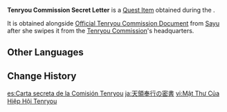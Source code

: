 {{Item Infobox
|id           = 101544
|image        = Book Letter.png
|type         = Quest Items
|description  = Obtained from [[Kujou Takayuki]]. The contents are a bit ambiguous, but it isn't difficult to see that some of it involves an exchange of intelligence with the [[Fatui]].
|source1      = [[Proof of Guilt]]
}}
'''Tenryou Commission Secret Letter''' is a [[Quest Item]] obtained during the {{Quest|Proof of Guilt}}.

It is obtained alongside [[Official Tenryou Commission Document]] from [[Sayu]] after she swipes it from the [[Tenryou Commission]]'s headquarters.

==Other Languages==
{{Other Languages
|default_hidden = 1
|en      = Tenryou Commission Secret Letter
|zhs     = 天领奉行的密信
|zhs_rm  = Tiānlǐngfèng-xíng de Mìxìn
|zht     = 天領奉行的密信
|zht_rm  = Tiānlǐngfèng-xíng de Mìxìn
|ja      = 天領奉行の密書
|ja_rm   = Tenryou Bugyou no Missho
|ko      = 텐료 봉행의 밀서
|ko_rm   = Tenryo Bonghaeng-ui Milseo
|es      = Carta secreta de la Comisión Tenryou
|fr      = Lettre secrète de la Commission administrative
|ru      = Секретное письмо комиссии Тэнрё
|th      = จดหมายลับของสำนัก Tenryou
|th_rm   = 
|vi      = Mật Thư Của Hiệp Hội Tenryou
|de      = Geheimer Brief der Tenryou-Verwaltung
|id      = Surat Rahasia Tenryou Commission
|pt      = Carta Secreta da Comissão Tenryou
|tr      = Tenryou Heyeti Gizli Mektubu
|it      = Lettera segreta della Commissione Tenryou
}}

==Change History==
{{Change History|2.1}}

[[es:Carta secreta de la Comisión Tenryou]]
[[ja:天領奉行の密書]]
[[vi:Mật Thư Của Hiệp Hội Tenryou]]